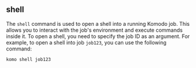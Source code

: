 ## shell
The `shell` command is used to open a shell into a running Komodo job. This allows you to interact with the job's environment and execute commands inside it. To open a shell, you need to specify the job ID as an argument. For example, to open a shell into job `job123`, you can use the following command:

```
komo shell job123
```
